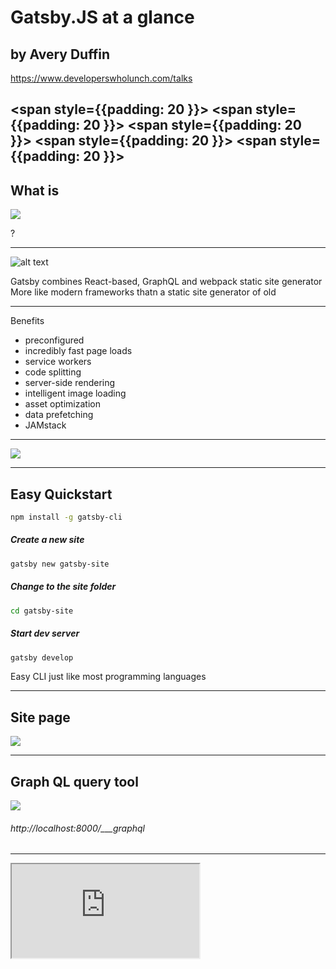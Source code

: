 

<Head>
  <title>GatsbyJS at a glance</title>
  <meta itemprop="name" content="Presentation Title" />
  <meta itemprop="description" content="Presentation description" />
  <meta itemprop="image" content="https://pbs.twimg.com/profile_images/979408111868952576/yq2IUoGt_bigger.jpg" />
  <meta name="twitter:card" content="summary_large_image" />
  <meta name="twitter:site" content="@whoisryosuke" />
  <meta name="twitter:title" content="Presentation Title" />
  <meta name="twitter:description" content="Presentation description" />
  <meta name="twitter:image" content="https://pbs.twimg.com/profile_images/979408111868952576/yq2IUoGt_bigger.jpg" />
  <meta property="og:title" content="Presentation Title" />
  <meta property="og:type" content="article" />
  <meta property="og:url" content="http://www.example.com/" />
  <meta property="og:image" content="https://pbs.twimg.com/profile_images/979408111868952576/yq2IUoGt_bigger.jpg" />
  <meta property="og:description" content="Presentation description" />
  <meta property="og:site_name" content="Presentation Title" />
  <meta property="article:published_time" content="2013-09-17T05:59:00+01:00" />
  <meta property="article:modified_time" content="2013-09-16T19:08:47+01:00" />
  <meta property="article:section" content="Article Section (React? Design?)" />
</Head>


# Gatsby.JS at a glance
## by Avery Duffin

<a href="https://www.developerswholunch.com/talks">https://www.developerswholunch.com/talks</a>

<span style={{padding: 20 }}><SocialIcon url="http://twitter.com/DuffinAvery" /></span>
<span style={{padding: 20 }}><SocialIcon url="https://www.linkedin.com/in/avery-duffin-69317228/" /></span>
<span style={{padding: 20 }}><SocialIcon url="https://open.spotify.com/show/6AZJs6Bj1Ds2hWkPSHpObA?si=1d1TQGRKROSaY4Eg77z4Ww" /></span>
<span style={{padding: 20 }}><SocialIcon url="https://www.developerswholunch.com/" /></span>
<span style={{padding: 20 }}><SocialIcon url="https://github.com/averyduffin" /></span>
---

## What is

<img src="https://i.ytimg.com/vi/iW2dgIzON5Y/hqdefault.jpg" size={200}/>

?

---

![alt text](chart.png)

<Notes>
Gatsby combines React-based, GraphQL and webpack
static site generator
More like modern frameworks thatn a static site generator of old
</Notes>

---
Benefits
<ul>
<Appear>
    <li>preconfigured</li>
    <li>incredibly fast page loads</li>
    <li>service workers</li>
    <li>code splitting</li>
    <li>server-side rendering</li>
    <li>intelligent image loading</li>
    <li>asset optimization</li>
    <li>data prefetching</li>
    <li>JAMstack</li>
</Appear>
</ul>

---

<img src="https://i.imgflip.com/2jjfsl.jpg" />

---

## Easy Quickstart

```bash
npm install -g gatsby-cli
```
##### Create a new site
```bash
gatsby new gatsby-site
```
##### Change to the site folder
```bash
cd gatsby-site
```
##### Start dev server
```bash
gatsby develop
```

<Notes>
Easy CLI just like most programming languages
</Notes>

---

## Site page

<img src="landingscreen.png" width={800} />

---

## Graph QL query tool

<img src="graphqlscreen.png" width={500} />

###### http://localhost:8000/___graphql

---
<FullScreenCode>
<iframe src="https://codesandbox.io/embed/github/gatsbyjs/gatsby-starter-default/tree/master/?fontsize=14" title="gatsby-starter-default" allow="geolocation; microphone; camera; midi; vr; accelerometer; gyroscope; payment; ambient-light-sensor; encrypted-media; usb" style={{width:'100%', height:screen.height- 250, border:0, borderRadius: 4, overflow:'hidden'}} sandbox="allow-modals allow-forms allow-popups allow-scripts allow-same-origin"></iframe>
</ FullScreenCode>